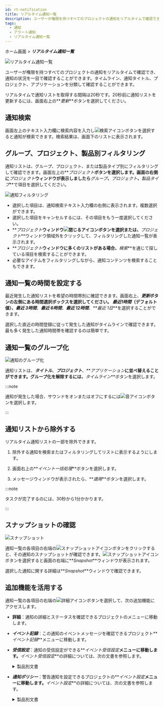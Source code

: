 ```yaml
---
id: rt-notification
title: リアルタイム通知一覧
description: ユーザーが権限を持つすべてのプロジェクトの通知をリアルタイムで確認でき、通知状況を一目で確認することができます。
tags:
  - 通知
  - アラート通知
  - リアルタイム通知一覧
---
```


ホーム画面 > **_リアルタイム通知一覧_**

![リアルタイム通知一覧](/img/rt-notification.png)

ユーザーが権限を持つすべてのプロジェクトの通知をリアルタイムで確認でき、通知の状況を一目で確認することができます。タイムライン、通知タイトル、プロジェクト、アプリケーションを分類して確認することができます。

リアルタイムで通知リストを取得する間隔は20秒です。20秒前に通知リストを更新するには、画面右上の**_更新_**ボタンを選択してください。

## 通知検索

画面左上のテキスト入力欄に検索内容を入力し![検索アイコン](/img/ico-search.svg)ボタンを選択すると通知が検索できます。検索結果は、画面下のリストに表示されます。

## グループ、プロジェクト、製品別フィルタリング

通知リストは、グループ、プロジェクト、または製品タイプ別にフィルタリングして確認できます。画面左上の**_プロジェクト_**ボタンを選択します。画面の右側に**_プロジェクト_**ウィンドウが表示しましたら**_グループ_**、**_プロジェクト_**、**_製品タイプ_**で項目を選択してください。

![通知フィルタリング](/img/rt-notification-filter.png)

-   選択した項目は、通知検索テキスト入力欄の右側に表示されます。複数選択ができます。
-   選択した項目をキャンセルするには、その項目をもう一度選択してください。
-   **_プロジェクト_**ウィンドウ![閉じるアイコン](/img/ico-close.svg)ボタンを選択または、**_プロジェクト_**ウィンドウ領域外をクリックして、フィルタリングした通知一覧が表示されます。
-   **_プロジェクト_**ウィンドウに多くのリストがある場合、**_検索_**を通じて探している項目を検索することができます。
-   必要なアイテムをフィルタリングしながら、通知コンテンツを検索することもできます。

## 通知一覧の時間を設定する

最近発生した通知リストを希望の時間帯別に確認できます。画面右上、**_更新_**ボタンの左側にある時間選択ボックスを選択してください。 **_最近1時間_**（デフォルト値）、**_最近 3時間_**、**_最近 6時間_**、**_最近 12時間_**、**_最近 1日_**を選択することができます。

選択した直近の時間登録に従って発生した通知がタイムラインで確認できます。最も多く発生した通知時間帯を確認するのは簡単です。

## 通知一覧のグループ化

![通知のグループ化](/img/rt-notification-grouping.png)

通知リストは、**_タイトル_**、**_プロジェクト_**、**_アプリケーション_**に並べ替えることができます。グループ化を解除するには、**_タイムライン_**ボタンを選択します。

:::note

通知が発生した場合、サウンドをオンまたはオフにするには![音アイコン](/img/ico-noti-sound.svg)ボタンを選択します。

:::

## 通知リストから除外する

リアルタイム通知リストの一部を除外できます。 

1.  除外する通知を検索またはフィルタリングしてリストに表示するようにします。 

2.  画面右上の**_イベント一括処理_**ボタンを選択します。

3.  メッセージウィンドウが表示されたら、**_適用_**ボタンを選択します。

:::note

タスクが完了するのには、30秒から1分かかります。

:::

## スナップショットの確認

![スナップショット](/img/rt-notification-snapshot.png)

通知一覧の各項目の右端の![スナップショットアイコン](/img/ico-detail.svg)ボタンをクリックすると、その通知のスナップショットが確認できます。![スナップショットアイコン](/img/ico-detail.svg)ボタンを選択すると画面の右端に**_Snapshot_**ウィンドウが表示されます。

選択した通知に関する詳細は**_Snapshot_**ウィンドウで確認できます。

## 追加機能を活用する

通知一覧の各項目の右端の![詳細アイコン](/img/ico-more.svg)ボタンを選択して、次の追加機能にアクセスします。

-   **詳細**：通知の詳細とステータスを確認できるプロジェクトのメニューに移動します。

-   **_イベント記録_**：この通知のイベントメッセージを確認できるプロジェクト**_イベント記録_**メニューに移動します。

-   **_受信設定_**：通知の受信設定ができる**_イベント受信設定_**メニューに移動します。**_イベント受信設定_**の詳細については、次の文書を参照します。

    <details>
    <summary>製品別文書</summary>

    -   アプリケーションモニタリング > [警告通知の受信設定](../java/set-receive-event)
    -   サーバーモニタリング > [アラート通知の受信設定](../server/set-receive-event)
    -   データベースモニタリング > [アラート通知の受信設定](../mysql/set-receive-event)
    -   Kubernetesモニタリング > [アラート通知の受信設定](../kubernetes/set-receive-event)
    -   Amazon ECS > [アラート通知の受信設定](../amazon-ecs/set-receive-event)
    -   Amazon CloudWatch > [アラート通知の受信設定](../amazon-cloudwatch/set-receive-event)
    -   Azure Monitor > [アラート通知の受信設定](../azure/set-receive-event)
    -   Naver Cloud Monitoring > [アラート通知の受信設定](../ncloud/set-receive-event)
    -   Oracle Cloud Monitor > [アラート通知の受信設定](../oracle-cloud/set-receive-event)

    </details>

-   **_通知ポリシー_**：警告通知を設定できるプロジェクトの**_イベント設定_**メニューに移動します。**_イベント設定_**の詳細については、次の文書を参照します。

    <details>
    <summary>製品別文書</summary>

    -   [アプリケーションアラート通知](../java/apm-set-notice)
    -   [サーバーアラート通知](../server/set-notice)
    -   [データベースアラート通知](../mysql/set-notice)
    -   [コンテナアラート通知](../kubernetes/set-notice)
    -   [ログ通知の設定](../log/set-notice)
    -   Amazon ECS > [メトリックアラート](../amazon-ecs/metric-warning-notice)
    -   Amazon CloudWatch > [メトリックアラート](../amazon-cloudwatch/metric-warning-notice)
    -   Azure Monitor > [メトリックアラート](../azure/metric-warning-notice)
    -   Naver Cloud Monitoring > [メトリックアラート](../ncloud/metric-warning-notice)
    -   Oracle Cloud Monitor > [メトリックアラート](../oracle-cloud/metric-warning-notice)

    </details>
